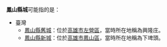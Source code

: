 '''鳳山縣城'''可能指的是：
*臺灣
**[[鳳山縣舊城|鳳山縣舊城]]：位於[[高雄市|高雄市]][[左營區|左營區]]，當時所在地稱為興隆庄。
**[[鳳山縣新城|鳳山縣新城]]：位於[[高雄市|高雄市]][[鳳山區|鳳山區]]，當時所在地稱為下埤頭。

{{disambig|Cat=四字地名消歧义}}
